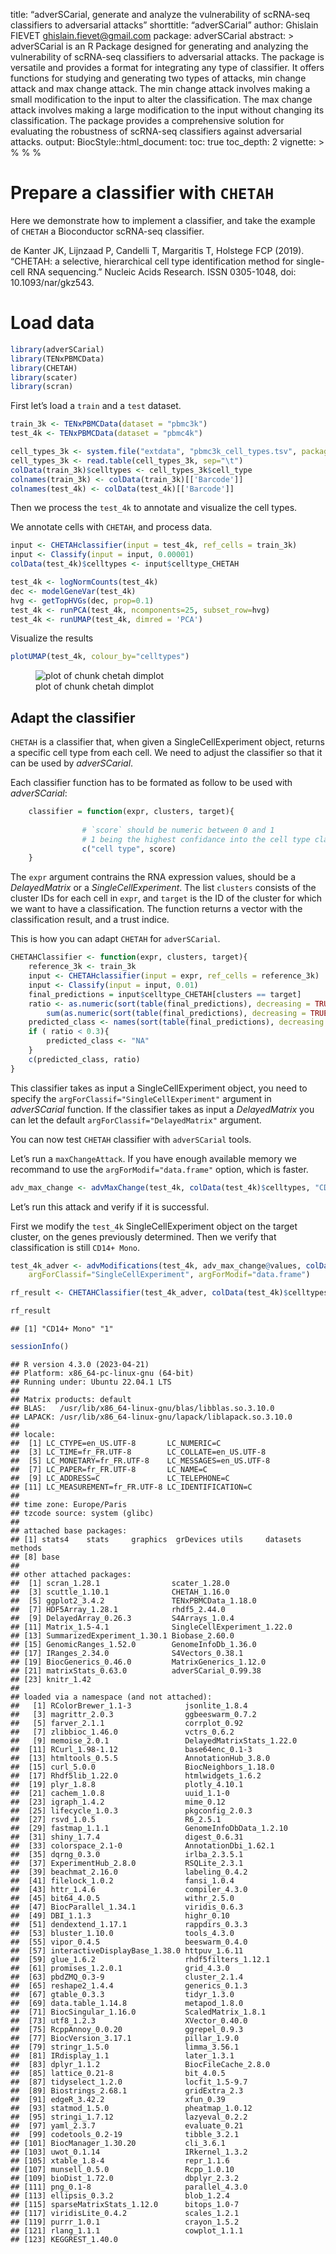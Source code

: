 title: "adverSCarial, generate and analyze the vulnerability of scRNA-seq
    classifiers to adversarial attacks"
shorttitle: "adverSCarial"
author: Ghislain FIEVET <ghislain.fievet@gmail.com>
package: adverSCarial
abstract: >
    adverSCarial is an R Package designed for generating and analyzing the vulnerability of scRNA-seq
    classifiers to adversarial attacks. The package is versatile and provides a format for integrating
    any type of classifier. It offers functions for studying and generating two types of attacks,
    min change attack and max change attack. The min change attack involves making a small modification
    to the input to alter the classification. The max change attack involves making a large modification
    to the input without changing its classification.
    The package provides a comprehensive solution for evaluating the robustness of scRNA-seq classifiers
    against adversarial attacks.
output:
    BiocStyle::html_document:
        toc: true
        toc_depth: 2
vignette: >
  %\VignetteIndexEntry{Vign03_adaptClassifier}
  %\VignetteEngine{knitr::knitr}
  %\VignetteEncoding{UTF-8}

# Prepare a classifier with `CHETAH`

Here we demonstrate how to implement a classifier, and take the example of `CHETAH` a Bioconductor scRNA-seq classifier.

de Kanter JK, Lijnzaad P, Candelli T, Margaritis T, Holstege FCP (2019). “CHETAH: a selective, hierarchical cell type identification method for single-cell RNA sequencing.” Nucleic Acids Research. ISSN 0305-1048, doi: 10.1093/nar/gkz543.

# Load data
  

```r
library(adverSCarial)
library(TENxPBMCData)
library(CHETAH)
library(scater)
library(scran)
```

First let's load a `train` and a `test` dataset.

```r
train_3k <- TENxPBMCData(dataset = "pbmc3k")
test_4k <- TENxPBMCData(dataset = "pbmc4k")

cell_types_3k <- system.file("extdata", "pbmc3k_cell_types.tsv", package="adverSCarial")
cell_types_3k <- read.table(cell_types_3k, sep="\t")
colData(train_3k)$celltypes <- cell_types_3k$cell_type
colnames(train_3k) <- colData(train_3k)[['Barcode']]
colnames(test_4k) <- colData(test_4k)[['Barcode']]
```



Then we process the `test_4k` to annotate and visualize the cell types.

We annotate cells with `CHETAH`, and process data.


```r
input <- CHETAHclassifier(input = test_4k, ref_cells = train_3k)
input <- Classify(input = input, 0.00001)
colData(test_4k)$celltypes <- input$celltype_CHETAH

test_4k <- logNormCounts(test_4k)
dec <- modelGeneVar(test_4k)
hvg <- getTopHVGs(dec, prop=0.1)
test_4k <- runPCA(test_4k, ncomponents=25, subset_row=hvg)
test_4k <- runUMAP(test_4k, dimred = 'PCA')
```

Visualize the results


```r
plotUMAP(test_4k, colour_by="celltypes")
```


![plot of chunk chetah dimplot](figure/chetahdimplot1.png)

## Adapt the classifier
`CHETAH` is a classifier that, when given a SingleCellExperiment object, returns a specific cell type from each cell. We need to adjust the classifier so that it can be used by *adverSCarial*.
    
Each classifier function has to be formated as follow to be used with *adverSCarial*:
```R
    classifier = function(expr, clusters, target){
                
                # `score` should be numeric between 0 and 1
                # 1 being the highest confidance into the cell type classification.
                c("cell type", score)
    }
```
    
The `expr` argument contrains the RNA expression values, should be a *DelayedMatrix* or a *SingleCellExperiment*.
The list `clusters` consists of the cluster IDs for each cell in `expr`, and `target` is the ID of the cluster for which we want to have a classification. The function returns a vector with the classification result, and a trust indice.

This is how you can adapt `CHETAH` for `adverSCarial`.

```r
CHETAHClassifier <- function(expr, clusters, target){
    reference_3k <- train_3k
    input <- CHETAHclassifier(input = expr, ref_cells = reference_3k)
    input <- Classify(input = input, 0.01)
    final_predictions = input$celltype_CHETAH[clusters == target]
    ratio <- as.numeric(sort(table(final_predictions), decreasing = TRUE)[1]) /
        sum(as.numeric(sort(table(final_predictions), decreasing = TRUE)))
    predicted_class <- names(sort(table(final_predictions), decreasing = TRUE)[1])
    if ( ratio < 0.3){
        predicted_class <- "NA"
    }
    c(predicted_class, ratio)
}
```

This classifier takes as input a SingleCellExperiment object, you need to specify the `argForClassif="SingleCellExperiment"`
argument in *adverSCarial* function. If the classifier takes as input a *DelayedMatrix* you can let the default 
`argForClassif="DelayedMatrix"` argument.

You can now test `CHETAH` classifier with `adverSCarial` tools.

Let's run a `maxChangeAttack`.
If you have enough available memory we recommand to use the `argForModif="data.frame"` option, which is faster.


```r
adv_max_change <- advMaxChange(test_4k, colData(test_4k)$celltypes, "CD14+ Mono", CHETAHClassifier, advMethod="perc99",    maxSplitSize = 2000, argForClassif="SingleCellExperiment", argForModif="data.frame")
```


Let's run this attack and verify if it is successful.

First we modify the `test_4k` SingleCellExperiment object on the target cluster, on the genes previously determined.
Then we verify that classification is still `CD14+ Mono`.

```r
test_4k_adver <- advModifications(test_4k, adv_max_change@values, colData(test_4k)$celltypes, "CD14+ Mono",
	argForClassif="SingleCellExperiment", argForModif="data.frame")

rf_result <- CHETAHClassifier(test_4k_adver, colData(test_4k)$celltypes, "CD14+ Mono")

rf_result
```

```
## [1] "CD14+ Mono" "1"
```



```r
sessionInfo()
```

```
## R version 4.3.0 (2023-04-21)
## Platform: x86_64-pc-linux-gnu (64-bit)
## Running under: Ubuntu 22.04.1 LTS
## 
## Matrix products: default
## BLAS:   /usr/lib/x86_64-linux-gnu/blas/libblas.so.3.10.0 
## LAPACK: /usr/lib/x86_64-linux-gnu/lapack/liblapack.so.3.10.0
## 
## locale:
##  [1] LC_CTYPE=en_US.UTF-8       LC_NUMERIC=C              
##  [3] LC_TIME=fr_FR.UTF-8        LC_COLLATE=en_US.UTF-8    
##  [5] LC_MONETARY=fr_FR.UTF-8    LC_MESSAGES=en_US.UTF-8   
##  [7] LC_PAPER=fr_FR.UTF-8       LC_NAME=C                 
##  [9] LC_ADDRESS=C               LC_TELEPHONE=C            
## [11] LC_MEASUREMENT=fr_FR.UTF-8 LC_IDENTIFICATION=C       
## 
## time zone: Europe/Paris
## tzcode source: system (glibc)
## 
## attached base packages:
## [1] stats4    stats     graphics  grDevices utils     datasets  methods  
## [8] base     
## 
## other attached packages:
##  [1] scran_1.28.1                scater_1.28.0              
##  [3] scuttle_1.10.1              CHETAH_1.16.0              
##  [5] ggplot2_3.4.2               TENxPBMCData_1.18.0        
##  [7] HDF5Array_1.28.1            rhdf5_2.44.0               
##  [9] DelayedArray_0.26.3         S4Arrays_1.0.4             
## [11] Matrix_1.5-4.1              SingleCellExperiment_1.22.0
## [13] SummarizedExperiment_1.30.1 Biobase_2.60.0             
## [15] GenomicRanges_1.52.0        GenomeInfoDb_1.36.0        
## [17] IRanges_2.34.0              S4Vectors_0.38.1           
## [19] BiocGenerics_0.46.0         MatrixGenerics_1.12.0      
## [21] matrixStats_0.63.0          adverSCarial_0.99.38       
## [23] knitr_1.42                 
## 
## loaded via a namespace (and not attached):
##   [1] RColorBrewer_1.1-3            jsonlite_1.8.4               
##   [3] magrittr_2.0.3                ggbeeswarm_0.7.2             
##   [5] farver_2.1.1                  corrplot_0.92                
##   [7] zlibbioc_1.46.0               vctrs_0.6.2                  
##   [9] memoise_2.0.1                 DelayedMatrixStats_1.22.0    
##  [11] RCurl_1.98-1.12               base64enc_0.1-3              
##  [13] htmltools_0.5.5               AnnotationHub_3.8.0          
##  [15] curl_5.0.0                    BiocNeighbors_1.18.0         
##  [17] Rhdf5lib_1.22.0               htmlwidgets_1.6.2            
##  [19] plyr_1.8.8                    plotly_4.10.1                
##  [21] cachem_1.0.8                  uuid_1.1-0                   
##  [23] igraph_1.4.2                  mime_0.12                    
##  [25] lifecycle_1.0.3               pkgconfig_2.0.3              
##  [27] rsvd_1.0.5                    R6_2.5.1                     
##  [29] fastmap_1.1.1                 GenomeInfoDbData_1.2.10      
##  [31] shiny_1.7.4                   digest_0.6.31                
##  [33] colorspace_2.1-0              AnnotationDbi_1.62.1         
##  [35] dqrng_0.3.0                   irlba_2.3.5.1                
##  [37] ExperimentHub_2.8.0           RSQLite_2.3.1                
##  [39] beachmat_2.16.0               labeling_0.4.2               
##  [41] filelock_1.0.2                fansi_1.0.4                  
##  [43] httr_1.4.6                    compiler_4.3.0               
##  [45] bit64_4.0.5                   withr_2.5.0                  
##  [47] BiocParallel_1.34.1           viridis_0.6.3                
##  [49] DBI_1.1.3                     highr_0.10                   
##  [51] dendextend_1.17.1             rappdirs_0.3.3               
##  [53] bluster_1.10.0                tools_4.3.0                  
##  [55] vipor_0.4.5                   beeswarm_0.4.0               
##  [57] interactiveDisplayBase_1.38.0 httpuv_1.6.11                
##  [59] glue_1.6.2                    rhdf5filters_1.12.1          
##  [61] promises_1.2.0.1              grid_4.3.0                   
##  [63] pbdZMQ_0.3-9                  cluster_2.1.4                
##  [65] reshape2_1.4.4                generics_0.1.3               
##  [67] gtable_0.3.3                  tidyr_1.3.0                  
##  [69] data.table_1.14.8             metapod_1.8.0                
##  [71] BiocSingular_1.16.0           ScaledMatrix_1.8.1           
##  [73] utf8_1.2.3                    XVector_0.40.0               
##  [75] RcppAnnoy_0.0.20              ggrepel_0.9.3                
##  [77] BiocVersion_3.17.1            pillar_1.9.0                 
##  [79] stringr_1.5.0                 limma_3.56.1                 
##  [81] IRdisplay_1.1                 later_1.3.1                  
##  [83] dplyr_1.1.2                   BiocFileCache_2.8.0          
##  [85] lattice_0.21-8                bit_4.0.5                    
##  [87] tidyselect_1.2.0              locfit_1.5-9.7               
##  [89] Biostrings_2.68.1             gridExtra_2.3                
##  [91] edgeR_3.42.2                  xfun_0.39                    
##  [93] statmod_1.5.0                 pheatmap_1.0.12              
##  [95] stringi_1.7.12                lazyeval_0.2.2               
##  [97] yaml_2.3.7                    evaluate_0.21                
##  [99] codetools_0.2-19              tibble_3.2.1                 
## [101] BiocManager_1.30.20           cli_3.6.1                    
## [103] uwot_0.1.14                   IRkernel_1.3.2               
## [105] xtable_1.8-4                  repr_1.1.6                   
## [107] munsell_0.5.0                 Rcpp_1.0.10                  
## [109] bioDist_1.72.0                dbplyr_2.3.2                 
## [111] png_0.1-8                     parallel_4.3.0               
## [113] ellipsis_0.3.2                blob_1.2.4                   
## [115] sparseMatrixStats_1.12.0      bitops_1.0-7                 
## [117] viridisLite_0.4.2             scales_1.2.1                 
## [119] purrr_1.0.1                   crayon_1.5.2                 
## [121] rlang_1.1.1                   cowplot_1.1.1                
## [123] KEGGREST_1.40.0
```
